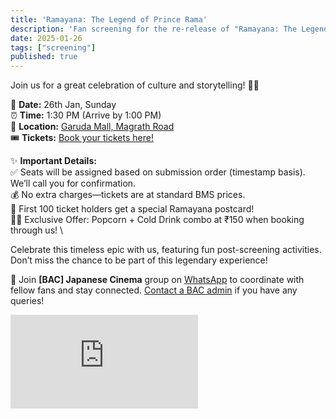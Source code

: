 ```yaml
---
title: 'Ramayana: The Legend of Prince Rama'
description: 'Fan screening for the re-release of "Ramayana: The Legend of Prince Rama" (1993, English Dub)'
date: 2025-01-26
tags: ["screening"]
published: true
---
```


Join us for a great celebration of culture and storytelling! 🏹✨

📅 **Date:** 26th Jan, Sunday \
⏰ **Time:** 1:30 PM (Arrive by 1:00 PM) \
📍 **Location:** <a href="https://maps.app.goo.gl/n3woMXGT21G2MeaQ6" target="_blank" rel="noopener noreferrer">Garuda Mall, Magrath Road</a> \
🎟️ **Tickets:** <a href="https://forms.gle/wNCU8U2cKmQsZW5AA" target="_blank" rel="noopener noreferrer">Book your tickets here!</a>

✨ **Important Details:** \
✅ Seats will be assigned based on submission order (timestamp basis). We’ll call you for confirmation. \
💰 No extra charges—tickets are at standard BMS prices. \
🎁 First 100 ticket holders get a special Ramayana postcard! \
🍿🥤 Exclusive Offer: Popcorn + Cold Drink combo at ₹150 when booking through us! \

Celebrate this timeless epic with us, featuring fun post-screening activities. Don’t miss the chance to be part of this legendary experience!

📢 Join **[BAC] Japanese Cinema** group on [WhatsApp](/socials) to coordinate with fellow fans and stay connected. 
[Contact a BAC admin](/contact-us) if you have any queries!

<iframe style={{'width': '100%', 'aspect-ratio': '16/9'}} src="https://www.youtube.com/embed/pelpix1t8Z4" frameborder="0" allow="accelerometer; clipboard-write; encrypted-media; gyroscope; picture-in-picture"></iframe>
